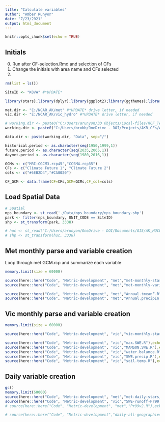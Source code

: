 ```yaml
---
title: "Calculate variables"
author: "Amber Runyon"
date: "7/23/2021"
output: html_document
---
```


```r
knitr::opts_chunk$set(echo = TRUE)

```

## Initials
0. Run after CF-selection.Rmd and selection of CFs
1. Change the initials with area name and CFs selected
2. 

```r

rm(list = ls())

SiteID <- "KOVA" #*UPDATE*

library(stars);library(dplyr);library(ggplot2);library(ggthemes);library(viridis);library(here);library(ggrepel);library(rlang);library(units)

met.dir <- "E:/NCAR_AK/met" #*UPDATE* drive letter, if needed
vic.dir <- "E:/NCAR_AK/vic_hydro" #*UPDATE* drive letter, if needed

# working.dir <- paste0("C:/Users/arunyon/3D Objects/Local-files/RCF_Testing/",SiteID) #*UPDATE*
working.dir <- paste0("C:/Users/brobb/OneDrive - DOI/Projects/AKR_CFs/AKR-CFs/",SiteID) #*UPDATE*

data.dir <- paste(working.dir, "Data", sep="/")

historical.period <- as.character(seq(1950,1999,1))
future.period <- as.character(seq(2035,2065,1))
daymet.period <- as.character(seq(1980,2016,1))

GCMs <- c("MRI-CGCM3.rcp45","CCSM4.rcp85")
CFs <- c("Climate Future 1", "Climate Future 2")
cols <- c("#6EB2D4","#CA0020")

CF_GCM <- data.frame(CF=CFs,GCM=GCMs,CF_col=cols)


```

## Load Spatial Data

```r

# Spatial
nps_boundary <- st_read('./Data/nps_boundary/nps_boundary.shp')
park <- filter(nps_boundary, UNIT_CODE == SiteID)
shp <- st_transform(park, 3338)

# huc <- st_read("C:/Users/arunyon/OneDrive - DOI/Documents/GIS/AK_HUC8/Kachemak_Tuxedni.shp")
# shp <- st_transform(huc, 3338)

```

## Met monthly parse and variable creation
Loop through met GCM.rcp and summarize each variable

```r
memory.limit(size = 60000)

source(here::here("Code", "Metric-development", "met","met-monthly-stars.R"),echo = FALSE) 
source(here::here("Code", "Metric-development", "met","met-monthly-variables.R"),echo = FALSE)

source(here::here("Code", "Metric-development", "met","Annual.tmeanF.R"),echo = FALSE) 
source(here::here("Code", "Metric-development", "met","Annual.precipIn.R"),echo = FALSE) 

```

## Vic monthly parse and variable creation

```r
memory.limit(size = 60000)

source(here::here("Code", "Metric-development", "vic","vic-monthly-stars.R"),echo = FALSE) 

source(here::here("Code", "Metric-development", "vic","max.SWE.R"),echo = FALSE) 
source(here::here("Code", "Metric-development", "vic","MAMSON.SWE.R"),echo = FALSE) 
source(here::here("Code", "Metric-development", "vic","water.balance.R"),echo = FALSE)
source(here::here("Code", "Metric-development", "vic","SWE.precip.R"),echo = FALSE)
source(here::here("Code", "Metric-development", "vic","soil.temp.R"),echo = FALSE)


```

## Daily variable creation

```r
gc()
memory.limit(60000)
source(here::here("Code", "Metric-development", "met","met-daily-stars_by_year.R"),echo = FALSE) #Takes ~1 hrs to run
source(here::here("Code", "Metric-development", "vic","SWE-runoff-Pr99.R"),echo = FALSE)
# source(here::here("Code", "Metric-development", "met","Pr99v2.R"),echo = FALSE)

# source(here::here("Code", "Metric-development","daily-all-geographies.R"),echo = FALSE,eval=FALSE)

```

